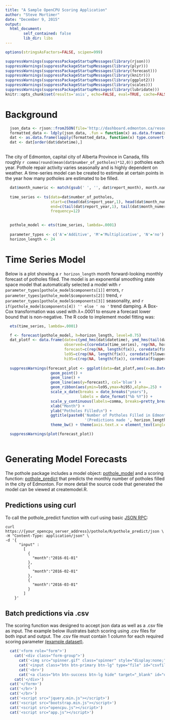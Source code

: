 ```yaml
---
title: "A Sample OpenCPU Scoring Application"
author: "Steve Mortimer"
date: "December 9, 2015"
output: 
  html_document:
        self_contained: false
        lib_dir: libs
---
```


``` r

options(stringsAsFactors=FALSE, scipen=999)

suppressWarnings(suppressPackageStartupMessages(library(rjson)))
suppressWarnings(suppressPackageStartupMessages(library(plyr)))
suppressWarnings(suppressPackageStartupMessages(library(forecast)))
suppressWarnings(suppressPackageStartupMessages(library(knitr)))
suppressWarnings(suppressPackageStartupMessages(library(ggplot2)))
suppressWarnings(suppressPackageStartupMessages(library(scales)))
suppressWarnings(suppressPackageStartupMessages(library(lubridate)))
knitr::opts_chunk$set(results='asis', echo=FALSE, eval=TRUE, cache=FALSE, message = FALSE, warning = FALSE)

```

# Background

```r

  json_data <- rjson::fromJSON(file='http://dashboard.edmonton.ca/resource/i3wp-57z9.json') 
  formatted_data <- ldply(json_data, .fun = function(x) as.data.frame(x))
  dat <- as.data.frame(lapply(formatted_data, function(x) type.convert(x, as.is=T)))
  dat <- dat[order(dat$datetime),]
  
```

The city of Edmonton, capital city of Alberta Province in Canada, fills roughly 
`r comma(round(mean(dat$number_of_potholes)*12,0))` potholes each year. 
Pothole repair activity varies seasonally and is highly dependent on weather. A time-series model 
can be created to estimate at certain points in the year how many potholes are estimated to be filled.

```r
  
  dat$month_numeric <- match(gsub(' ', '', dat$report_month), month.name)
  
  time_series <- ts(data=dat$number_of_potholes, 
                    start=c(head(dat$report_year,1), head(dat$month_numeric,1)), 
                    end=c(tail(dat$report_year,1), tail(dat$month_numeric,1)), 
                    frequency=12)
  
```

```r

  pothole_model <- ets(time_series, lambda=.0001)
  
  parameter_types <- c('A'='Additive', 'M'='Multiplicative', 'N'='no')
  horizon_length <- 24

```

# Time Series Model

Below is a plot showing a `r horizon_length` month forward-looking monthly 
forecast of potholes filled. The model is an exponential smoothing state 
space model that automatically selected a model with 
`r parameter_types[pothole_model$components[1]]` errors, 
`r parameter_types[pothole_model$components[2]]` trend, 
`r parameter_types[pothole_model$components[3]]` seasonality, and 
`r if(pothole_model$components[4]) '' else ' no '` trend damping. A Box-Cox transformation 
was used with $\lambda$=.0001 to ensure a forecast lower bound that is non-negative. The 
R code to implement model fitting was:

```r
  ets(time_series, lambda=.0001)
```

```r
  
  
  f <- forecast(pothole_model, h=horizon_length, level=0.75)
  dat_plotf <- data.frame(date=c(ymd_hms(dat$datetime), ymd_hms(tail(dat$datetime,1))%m+%months(1:24)), 
                          observed=c(coredata(time_series), rep(NA, horizon_length)),
                          forecast=c(rep(NA, length(f$x)), coredata(f$mean)),
                          lo95=c(rep(NA, length(f$x)), coredata(f$lower)), 
                          hi95=c(rep(NA, length(f$x)), coredata(f$upper)))
  
  suppressWarnings(forecast_plot <- ggplot(data=dat_plotf,aes(x=as.Date(date),y=observed)) +
                    geom_point() +
                    geom_line() +
                    geom_line(aes(y=forecast), col='blue') +
                    geom_ribbon(aes(ymin=lo95,ymax=hi95),alpha=.25) +
                    scale_x_date(breaks = date_breaks("years"),
                                 labels = date_format("%b %Y")) + 
                    scale_y_continuous(labels=comma, breaks=pretty_breaks(n=10)) + 
                    xlab("Month") + 
                    ylab("Potholes Filled\n") + 
                    ggtitle(paste0('Number of Potholes Filled in Edmonton Canada\n',
                                   '(Predictions made ', horizon_length, ' Months Forward)\n')) +
                    theme_bw() + theme(axis.text.x = element_text(angle = 45, hjust = 1)))

  suppressWarnings(plot(forecast_plot))
  
```

# Generating Model Forecasts

The pothole package includes a model object: [pothole_model](../data/pothole_model) and a 
scoring function: [pothole_predict](../R/pothole_predict) that predicts the monthly number of potholes
filled in the city of Edmonton. For more detail the source code that generated 
the model can be viewed at createmodel.R.

## Predictions using curl

To call the pothole\_predict function with curl 
using basic [JSON RPC](https://www.opencpu.org/api.html#api-json):

```
curl https://{your_opencpu_server_address}/pothole/R/pothole_predict/json \
-H "Content-Type: application/json" \
-d '{
      "input" : 
        [ 
          {
            "month":"2016-01-01"
          }, 
          {
            "month":"2016-02-01"
          }, 
          {
            "month":"2016-03-01"
          } 
        ]
    }'
```

## Batch predictions via .csv

The scoring function was designed to accept json data as well as a .csv file as input. 
The example below illustrates batch scoring using .csv files for both input and output. 
The .csv file must contain 1 column for each required scoring parameter 
<a href="../pothole/testdata.csv">(example dataset)</a>.

```r
  cat('<form role="form">')
    cat('<div class="form-group">')
      cat('<img src="spinner.gif" class="spinner" style="display:none;" />')
      cat('<input class="btn btn-primary btn-lg" type="file" id="csvfile" onchange="csvScore()">') 
      cat('<br>')
      cat('<a class="btn btn-success btn-lg hide" target="_blank" id="outputcsv">Output CSV</a>')
    cat('</div>')
  cat('</form>')
  cat('</br>')
  cat('</br>')
  cat('<script src="jquery.min.js"></script>')
  cat('<script src="bootstrap.min.js"></script>')
  cat('<script src="opencpu.js"></script>')
  cat('<script src="app.js"></script>')
```
